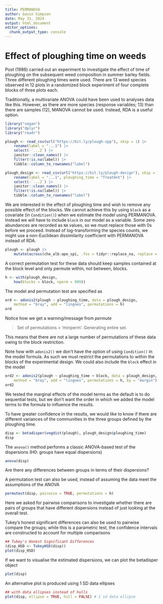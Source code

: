 ```yaml
---
title: PERMANOVA
author: Gavin Simpson
date: May 31, 2024
output: html_document
editor_options: 
  chunk_output_type: console
---
```


# Effect of ploughing time on weeds

Post (1986) carried out an experiment to investigate the effect of time of ploughing on the subsequent weed composition in summer barley fields. Three different ploughing times were used. There are 13 weed species observed in 12 plots in a randomized block experiment of four complete blocks of three plots each.

Traditionally, a multivariate ANOVA could have been used to analyses data like this. However, as there are more species (response variables; 13) than there are samples (12), MANOVA cannot be used. Instead, RDA is a useful option.

```r
library("vegan")
library("dplyr")
library("readr")

plough <- read_csv(url("https://bit.ly/plough-spp"), skip = 1) |>
    rename(label = "...1") |>
    select(-`...2`) |>
    janitor::clean_names() |>
    filter(!is.na(label)) |>
    tibble::column_to_rownames("label")

plough_design <- read_csv(url("https://bit.ly/plough-design"), skip = 1) |>
    rename(label = "...1", ploughing_time = "Treatmnt") |>
    select(-`...2`) |>
    janitor::clean_names() |>
    filter(!is.na(label)) |>
    tibble::column_to_rownames("label")
```

We are interested in the effect of ploughing time and wish to remove any possible effect of the blocks. We cannot achieve this by using `block` as a covariate (in `Condition()`) when we estimate the model using PERMANOVA. Instead we will have to include `block` in our model as a variable. Some zero abundances are recorded as `NA` values, so we must replace those with 0s before we proceed. Instead of log-transforming the species counts, we might use a non-Euclidean dissimilarity coefficient with PERMANOVA instead of RDA.

```r
plough <- plough |>
    mutate(across(che_alb:ape_spi, .fns = tidyr::replace_na, replace = 0))
```

A correct permutation test for these data should keep samples contained at the block level and only permute within, not between, blocks.

```r
h <- with(plough_design,
    how(blocks = block, nperm = 999))
```

The model and permutation test are specified as

```r
ord <- adonis2(plough ~ ploughing_time, data = plough_design,
    method = "bray", add = "lingoes", permutations = h)
ord
```

Notice how we get a warning/message from *permute*

> Set of permutations < 'minperm'. Generating entire set.

This means that there are not a large number of permutations of these data owing to the block restriction.

Note how with `adonis2()` we don't have the option of using `Condition()` in the model formula. As such we must restrict the permutations to within the blocks of the experimental design. We could also include the `block` effect in the model

```r
ord2 <- adonis2(plough ~ ploughing_time + block, data = plough_design,
    method = "bray", add = "lingoes", permutations = h, by = "margin")
ord2
```

We tested the marginal effects of the model terms as the default is to do sequential tests, but we don't want the order in which we added the model terms to the formula to influence the results.

To have greater confidence in the results, we would like to know if there are different variances of the communities in the three groups defined by the ploughing time.

```r
disp <- betadisper(vegdist(plough), plough_design$ploughing_time)
disp
```

The `anova()` method performs a classic ANOVA-based test of the dispersions (H0: groups have equal dispersions)

```r
anova(disp)
```

Are there any differences between groups in terms of their dispersions?

A permutation test can also be used, instead of assuming the data meet the assumptions of the ANOVA

```r
permutest(disp, pairwise = TRUE, permutations = h)
```

Here we asked for pairwise comparisons to investigate whether there are pairs of groups that have different dispersions instead of just looking at the overall test.

Tukey's honest significant differences can also be used to pairwise compare the groups; while this is a parametric test, the confidence intervals are constructed to account for multiple comparisons

```r
## Tukey's Honest Significant Differences
(disp_HSD <- TukeyHSD(disp))
plot(disp_HSD)
```

If we want to visualise the estimated dispersions, we can plot the betadisper object

```r
plot(disp)
```

An alternative plot is produced using 1 SD data ellipses

```r
## with data ellipses instead of hulls
plot(disp, ellipse = TRUE, hull = FALSE) # 1 sd data ellipse
```
